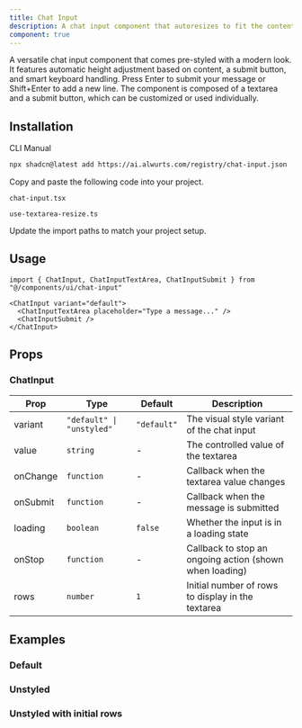 ```yaml
---
title: Chat Input
description: A chat input component that autoresizes to fit the content and features a submit button.
component: true
---
```


<ComponentPreview
  name="chat-input-demo"
  title="Chat Input"
  description="A chat input component"
/>

A versatile chat input component that comes pre-styled with a modern look. It features automatic height adjustment based on content, a submit button, and smart keyboard handling. Press Enter to submit your message or Shift+Enter to add a new line. The component is composed of a textarea and a submit button, which can be customized or used individually.


## Installation

<Tabs defaultValue="cli">

<TabsList>
  <TabsTrigger value="cli">CLI</TabsTrigger>
  <TabsTrigger value="manual">Manual</TabsTrigger>
</TabsList>
<TabsContent value="cli">

```bash
npx shadcn@latest add https://ai.alwurts.com/registry/chat-input.json
```

</TabsContent>

<TabsContent value="manual">

<Steps>

<Step>Copy and paste the following code into your project.</Step>

`chat-input.tsx`

<ComponentSource name="chat-input" />

`use-textarea-resize.ts`

<ComponentSource name="use-textarea-resize" />

<Step>Update the import paths to match your project setup.</Step>

</Steps>

</TabsContent>

</Tabs>

## Usage

```tsx
import { ChatInput, ChatInputTextArea, ChatInputSubmit } from "@/components/ui/chat-input"
```

```tsx
<ChatInput variant="default">
  <ChatInputTextArea placeholder="Type a message..." />
  <ChatInputSubmit />
</ChatInput>
```

## Props

### ChatInput

| Prop      | Type                     | Default     | Description                                               |
| --------- | ------------------------ | ----------- | --------------------------------------------------------- |
| variant   | `"default" \| "unstyled"` | `"default"` | The visual style variant of the chat input                |
| value     | `string`                 | -           | The controlled value of the textarea                      |
| onChange  | `function`               | -           | Callback when the textarea value changes                  |
| onSubmit  | `function`               | -           | Callback when the message is submitted                    |
| loading   | `boolean`                | `false`     | Whether the input is in a loading state                   |
| onStop    | `function`               | -           | Callback to stop an ongoing action (shown when loading)   |
| rows      | `number`                 | `1`         | Initial number of rows to display in the textarea         |

## Examples

### Default

<ComponentPreview name="chat-input-demo" />

### Unstyled

<ComponentPreview name="chat-input-unstyled" />

### Unstyled with initial rows

<ComponentPreview name="chat-input-unstyled-initial-rows" />

